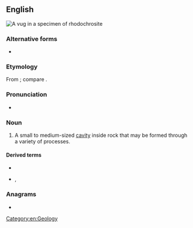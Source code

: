==English==
[[File:Rhodochrosite-238927.jpg|thumb|A vug in a specimen of [[rhodochrosite]]]]
{{wikipedia}}

===Alternative forms===
* {{l|en|vugh}}

===Etymology===
From {{etyl|kw|en}} {{m|kw|vooga||cave}}; compare {{m|en|fogou}}.

===Pronunciation===
* {{IPA|en|/vʌɡ/}}

===Noun===
{{en-noun}}

# A small to medium-sized [[cavity]] inside rock that may be formed through a variety of processes.

====Derived terms====
* {{l|en|vugginess}}
* {{l|en|vuggy}}, {{l|en|vughy}}

===Anagrams===
* {{anagrams|en|a=guv|guv}}

[[Category:en:Geology]]